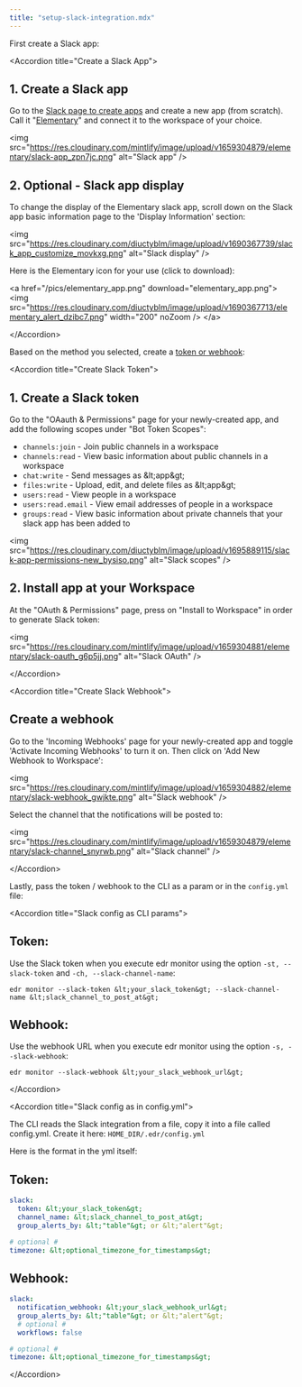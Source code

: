 ```yaml
---
title: "setup-slack-integration.mdx"
---
```


First create a Slack app:

&lt;Accordion title="Create a Slack App"&gt;

## 1. Create a Slack app

Go to the [Slack page to create apps](https://api.slack.com/apps?new_app=1) and create a new app (from scratch).
Call it "[Elementary](#slack-app-display)" and connect it to the workspace of your choice.

&lt;img
  src="https://res.cloudinary.com/mintlify/image/upload/v1659304879/elementary/slack-app_zpn7jc.png"
  alt="Slack app"
/&gt;

## 2. Optional - Slack app display

To change the display of the Elementary slack app, scroll down on the Slack app basic information page to the 'Display Information' section:

&lt;img
  src="https://res.cloudinary.com/diuctyblm/image/upload/v1690367739/slack_app_customize_movkxg.png"
  alt="Slack display"
/&gt;

Here is the Elementary icon for your use (click to download):

  &lt;a href="/pics/elementary_app.png" download="elementary_app.png"&gt;
    &lt;img
      src="https://res.cloudinary.com/diuctyblm/image/upload/v1690367713/elementary_alert_dzibc7.png"
      width="200"
      noZoom
    /&gt;
  &lt;/a&gt;

&lt;/Accordion&gt;

Based on the method you selected, create a [token or webhook](/oss/deployment-and-configuration/slack#token-vs-webhook):

&lt;Accordion title="Create Slack Token"&gt;

## 1. Create a Slack token

Go to the "OAauth & Permissions" page for your newly-created app, and add the following scopes under "Bot Token Scopes":

- `channels:join` - Join public channels in a workspace
- `channels:read` - View basic information about public channels in a workspace
- `chat:write` - Send messages as \&lt;app\&gt;
- `files:write` - Upload, edit, and delete files as \&lt;app\&gt;
- `users:read` - View people in a workspace
- `users:read.email` - View email addresses of people in a workspace
- `groups:read` - View basic information about private channels that your slack app has been added to

&lt;img
  src="https://res.cloudinary.com/diuctyblm/image/upload/v1695889115/slack-app-permissions-new_bysiso.png"
  alt="Slack scopes"
/&gt;

## 2. Install app at your Workspace

At the "OAuth & Permissions" page, press on "Install to Workspace" in order to generate Slack token:

&lt;img
  src="https://res.cloudinary.com/mintlify/image/upload/v1659304881/elementary/slack-oauth_g6p5jj.png"
  alt="Slack OAuth"
/&gt;

&lt;/Accordion&gt;

&lt;Accordion title="Create Slack Webhook"&gt;

## Create a webhook

Go to the 'Incoming Webhooks' page for your newly-created app and toggle 'Activate Incoming Webhooks' to turn it on. Then click on 'Add New Webhook to Workspace':

&lt;img
  src="https://res.cloudinary.com/mintlify/image/upload/v1659304882/elementary/slack-webhook_gwjkte.png"
  alt="Slack webhook"
/&gt;

Select the channel that the notifications will be posted to:

&lt;img
  src="https://res.cloudinary.com/mintlify/image/upload/v1659304879/elementary/slack-channel_snyrwb.png"
  alt="Slack channel"
/&gt;

&lt;/Accordion&gt;

Lastly, pass the token / webhook to the CLI as a param or in the `config.yml` file:

&lt;Accordion title="Slack config as CLI params"&gt;

## Token:

Use the Slack token when you execute edr monitor using the option `-st, --slack-token` and `-ch, --slack-channel-name`:

```shell
edr monitor --slack-token &lt;your_slack_token&gt; --slack-channel-name &lt;slack_channel_to_post_at&gt;
```

## Webhook:

Use the webhook URL when you execute edr monitor using the option `-s, --slack-webhook`:

```shell
edr monitor --slack-webhook &lt;your_slack_webhook_url&gt;
```

&lt;/Accordion&gt;

&lt;Accordion title="Slack config as in config.yml"&gt;

The CLI reads the Slack integration from a file, copy it into a file called config.yml.
Create it here: `HOME_DIR/.edr/config.yml`

Here is the format in the yml itself:

## Token:

```yml config.yml
slack:
  token: &lt;your_slack_token&gt;
  channel_name: &lt;slack_channel_to_post_at&gt;
  group_alerts_by: &lt;"table"&gt; or &lt;"alert"&gt;

# optional #
timezone: &lt;optional_timezone_for_timestamps&gt;
```

## Webhook:

```yml config.yml
slack:
  notification_webhook: &lt;your_slack_webhook_url&gt;
  group_alerts_by: &lt;"table"&gt; or &lt;"alert"&gt;
  # optional #
  workflows: false

# optional #
timezone: &lt;optional_timezone_for_timestamps&gt;
```

&lt;/Accordion&gt;
